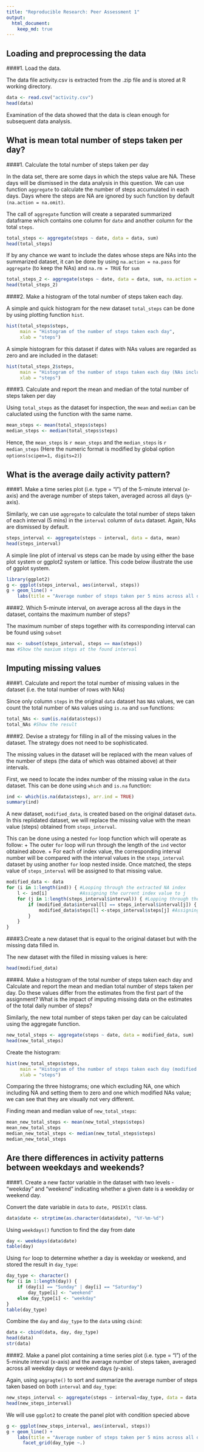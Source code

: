 ```yaml
---
title: "Reproducible Research: Peer Assessment 1"
output: 
  html_document:
    keep_md: true
---
```



## Loading and preprocessing the data

####1. Load the data.

The data file activity.csv is extracted from the .zip file and is stored at R working directory.

```r
data <- read.csv("activity.csv")
head(data)
```

Examination of the data showed that the data is clean enough for subsequent data analysis.

## What is mean total number of steps taken per day?

####1. Calculate the total number of steps taken per day

In the data set, there are some days in which the steps value are NA. These days will be dismissed in the data analysis in this question. We can use function `aggregate` to calculate the  number of steps accumulated in each days. Days where the steps are NA are ignored by such function by default `(na.action = na.omit)`. 

The call of `aggregate` function will create a separated summarized dataframe which contains one column for `date` and another column for the total `steps`.

```r
total_steps <- aggregate(steps ~ date, data = data, sum)
head(total_steps)
```

If by any chance we want to include the dates whose steps are NAs into the summarized dataset, it can be done by using `na.action = na.pass` for `aggregate` (to keep the NAs) and `na.rm = TRUE` for `sum`

```r
total_steps_2 <- aggregate(steps ~ date, data = data, sum, na.action = na.pass, na.rm = TRUE)
head(total_steps_2)
```

####2. Make a histogram of the total number of steps taken each day.

A simple and quick histogram for the new dataset `total_steps` can be done by using plotting function `hist`.

```r
hist(total_steps$steps, 
     main = "Histogram of the number of steps taken each day", 
     xlab = "steps")
```

A simple histogram for this dataset if dates with NAs values are regarded as zero and are included in the dataset:

```r
hist(total_steps_2$steps, 
     main = "Histogram of the number of steps taken each day (NAs included)", 
     xlab = "steps")
```

####3. Calculate and report the mean and median of the total number of steps taken per day

Using `total_steps` as the dataset for inspection, the `mean` and `median` can be caluclated using the function with the same name.

```r
mean_steps <- mean(total_steps$steps)
median_steps <- median(total_steps$steps)
```

Hence, the `mean_steps` is `r mean_steps` and the `median_steps` is `r median_steps` (Here the numeric format is modified by global option `options(scipen=1, digits=2)`)

## What is the average daily activity pattern?

####1. Make a time series plot (i.e. type = "l") of the 5-minute interval (x-axis) and the average number of steps taken, averaged across all days (y-axis).

Similarly, we can use `aggregate` to calculate the total number of steps taken of each interval (5 mins) in the `interval` column of `data` dataset. Again, NAs are dismissed by default.

```r
steps_interval <- aggregate(steps ~ interval, data = data, mean)
head(steps_interval)
```

A simple line plot of interval vs steps can be made by using either the base plot system or ggplot2 system or lattice. This code below illustrate the use of ggplot system.

```r
library(ggplot2)
g <- ggplot(steps_interval, aes(interval, steps))
g + geom_line() + 
    labs(title = "Average number of steps taken per 5 mins across all days", x = "interval [min]", y = "steps")
```

####2. Which 5-minute interval, on average across all the days in the dataset, contains the maximum number of steps?

The maximum number of steps together with its corresponding interval can be found using `subset`

```r
max <- subset(steps_interval, steps == max(steps))
max #Show the maxium steps at the found interval
```

## Imputing missing values

####1.  Calculate and report the total number of missing values in the dataset (i.e. the total number of rows with NAs)

Since only column `steps` in the original `data` dataset has `NA`s values, we can count the total number of `NA`s values using `is.na` and `sum` functions:

```r
total_NAs <- sum(is.na(data$steps))
total_NAs #Show the result
```

####2.  Devise a strategy for filling in all of the missing values in the dataset. The strategy does not need to be sophisticated.

The missing values in the dataset will be replaced with the mean values of the number of steps (the data of which was obtained above) at their intervals.

First, we need to locate the index number of the missing value in the `data` dataset. This can be done using `which` and `is.na` function:

```r
ind <- which(is.na(data$steps), arr.ind = TRUE)
summary(ind)
```

A new dataset, `modified_data`, is created based on the original dataset `data`. In this replidated dataset, we will replace the missing value with the mean value (steps) obtained from `steps_interval`.

This can be done using a nested `for` loop function which will operate as follow:
+ The outer `for` loop will run through the length of the `ind` vector obtained above. 
+ For each of index value, the corresponding interval number will be compared with the interval values in the `steps_interval` dataset by using another `for` loop nested inside. Once matched, the steps value of `steps_interval` will be assigned to that missing value.

```r
modified_data <- data
for (i in 1:length(ind)) { #Looping through the extracted NA index
    l <- ind[i]            #Assigning the current index value to j
    for (j in 1:length(steps_interval$interval)) { #Lopping through the steps_interval      
        if (modified_data$interval[l] == steps_interval$interval[j]) { #If condition to compare the interval value of two datasets         
            modified_data$steps[l] <-steps_interval$steps[j] #Assigning the mean value to the missing value with the two interval values are the same
        }
    }
}
```
####3.Create a new dataset that is equal to the original dataset but with the missing data filled in.

The new dataset with the filled in missing values is here:

```r
head(modified_data)
```

####4. Make a histogram of the total number of steps taken each day and Calculate and report the mean and median total number of steps taken per day. Do these values differ from the estimates from the first part of the assignment? What is the impact of imputing missing data on the estimates of the total daily number of steps?

Similarly, the new total number of steps taken per day can be calculated using the aggregate function.

```r
new_total_steps <- aggregate(steps ~ date, data = modified_data, sum)
head(new_total_steps)
```

Create the histogram:
```r
hist(new_total_steps$steps,
     main = "Histogram of the number of steps taken each day (modified with NA)", 
     xlab = "steps")
```

Comparing the three histograms; one which excluding NA, one which including NA and setting them to zero and one which modified NAs value; we can see that they are visually not very different.

Finding mean and median value of `new_total_steps`:

```r
mean_new_total_steps <- mean(new_total_steps$steps)
mean_new_total_steps
median_new_total_steps <- median(new_total_steps$steps)
median_new_total_steps
```

## Are there differences in activity patterns between weekdays and weekends?

####1. Create a new factor variable in the dataset with two levels - "weekday" and "weekend" indicating whether a given date is a weekday or weekend day.

Convert the date variable in `data` to `date, POSIXlt` class.

```r
data$date <- strptime(as.character(data$date), "%Y-%m-%d")
```

Using `weekdays()` function to find the day from date

```r
day <- weekdays(data$date)
table(day)
```

Using `for` loop to determine whether a day is weekday or weekend, and stored the result in `day_type`:

```r
day_type <- character()
for (i in 1:length(day)) {
    if (day[i] == "Sunday" | day[i] == "Saturday") 
        day_type[i] <- "weekend"
    else day_type[i] <- "weekday"
}
table(day_type)
```

Combine the `day` and `day_type` to the `data` using `cbind`:

```r
data <- cbind(data, day, day_type)
head(data)
str(data)
```

####2. Make a panel plot containing a time series plot (i.e. type = "l") of the 5-minute interval (x-axis) and the average number of steps taken, averaged across all weekday days or weekend days (y-axis).

Again, using `aggragte()` to sort and summarize the average number of steps taken based on both `interval` and `day_type`:


```r
new_steps_interval <- aggregate(steps ~ interval+day_type, data = data, mean)
head(new_steps_interval)
```

We will use `ggplot2` to create the panel plot with condition specied above

```r
g <- ggplot(new_steps_interval, aes(interval, steps))
g + geom_line() + 
    labs(title = "Average number of steps taken per 5 mins across all days", x = "interval [min]", y = "steps") +
      facet_grid(day_type ~.)
```
